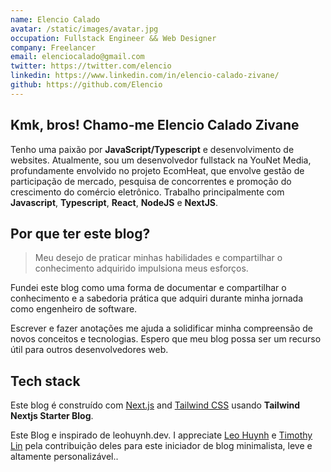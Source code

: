 ```yaml
---
name: Elencio Calado
avatar: /static/images/avatar.jpg
occupation: Fullstack Engineer && Web Designer
company: Freelancer
email: elenciocalado@gmail.com
twitter: https://twitter.com/elencio
linkedin: https://www.linkedin.com/in/elencio-calado-zivane/
github: https://github.com/Elencio
---
```



## Kmk, bros! <Twemoji className="mx-2" emoji="waving hand" /> Chamo-me Elencio Calado Zivane

Tenho uma paixão por **JavaScript/Typescript** e desenvolvimento de websites. Atualmente, sou um desenvolvedor fullstack
na YouNet Media, profundamente envolvido no projeto EcomHeat, que envolve gestão de participação de mercado,
pesquisa de concorrentes e promoção do crescimento do comércio eletrônico. Trabalho principalmente com **Javascript**,
**Typescript**, **React**, **NodeJS** e **NextJS**.

## Por que ter este blog?

> Meu desejo de praticar minhas habilidades e compartilhar o conhecimento adquirido impulsiona meus esforços.

Fundei este blog como uma forma de documentar e compartilhar o conhecimento e a sabedoria prática que adquiri durante minha jornada como engenheiro de software.

Escrever e fazer anotações me ajuda a solidificar minha compreensão de novos conceitos e tecnologias. Espero que meu blog possa ser um recurso útil para outros desenvolvedores web.

## Tech stack

Este blog é construído com [Next.js](https://nextjs.org/) and [Tailwind CSS](https://tailwindcss.com/) usando **Tailwind Nextjs Starter Blog**.

Este Blog e inspirado de leohuynh.dev. I appreciate [Leo Huynh](https://twitter.com/hta218_) e [Timothy Lin](https://twitter.com/timlrxx) pela contribuição deles para este iniciador de blog minimalista, leve e altamente personalizável..
